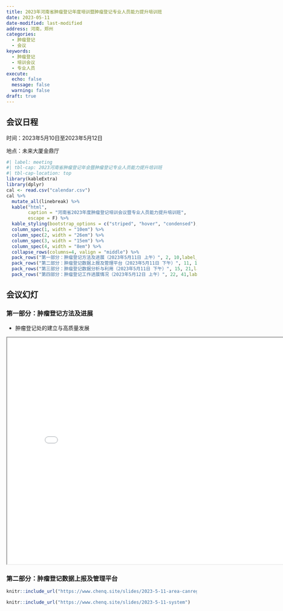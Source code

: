 ```yaml
---
title: 2023年河南省肿瘤登记年度培训暨肿瘤登记专业人员能力提升培训班
date: 2023-05-11
date-modified: last-modified
address: 河南，郑州
categories:
  - 肿瘤登记
  - 会议
keywords:
  - 肿瘤登记
  - 培训会议
  - 专业人员
execute:
  echo: false
  message: false
  warning: false
draft: true
---
```



## 会议日程

时间：2023年5月10日至2023年5月12日

地点：未来大厦金鼎厅

```r
#| label: meeting
#| tbl-cap: 2023河南省肿瘤登记年会暨肿瘤登记专业人员能力提升培训班
#| tbl-cap-location: top
library(kableExtra)
library(dplyr)
cal <- read.csv("calendar.csv")
cal %>%
  mutate_all(linebreak) %>% 
  kable("html",
        caption = "河南省2023年度肿瘤登记培训会议暨专业人员能力提升培训班", 
        escape = F) %>% 
  kable_styling(bootstrap_options = c("striped", "hover", "condensed"),full_width = F) %>% 
  column_spec(1, width = "10em") %>%
  column_spec(2, width = "26em") %>%
  column_spec(3, width = "15em") %>%
  column_spec(4, width = "8em") %>%
  collapse_rows(columns=4, valign = "middle") %>%
  pack_rows("第一部分：肿瘤登记方法及进展（2023年5月11日 上午）", 2, 10,label_row_css = "background-color: #666; color: #fff; text-align: center;") %>%
  pack_rows("第二部分：肿瘤登记数据上报及管理平台（2023年5月11日 下午）", 11, 14,label_row_css = "background-color: #666; color: #fff; text-align: center;") %>%
  pack_rows("第三部分：肿瘤登记数据分析与利用（2023年5月11日 下午）", 15, 21,label_row_css = "background-color: #666; color: #fff; text-align: center;") %>%
  pack_rows("第四部分：肿瘤登记工作进展情况（2023年5月12日 上午）", 22, 41,label_row_css = "background-color: #666; color: #fff; text-align: center;")
```


## 会议幻灯

### 第一部分：肿瘤登记方法及进展

- 肿瘤登记处的建立与高质量发展

```{=html}
<iframe width="800" height="600" src="pdf/2-孙喜斌肿瘤登记处的建立与高质量发展.pdf" title="肿瘤登记处的建立与高质量发展"></iframe>
```


### 第二部分：肿瘤登记数据上报及管理平台

```r
knitr::include_url("https://www.chenq.site/slides/2023-5-11-area-canreg")
```


```r
knitr::include_url("https://www.chenq.site/slides/2023-5-11-system")
```

